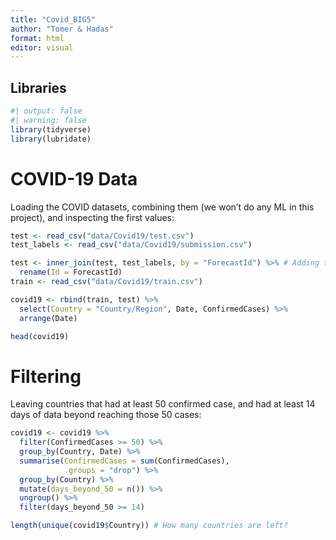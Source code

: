 ```yaml
---
title: "Covid_BIG5"
author: "Tomer & Hadas"
format: html
editor: visual
---
```

## Libraries
```r
#| output: false
#| warning: false
library(tidyverse)
library(lubridate)
```

# COVID-19 Data
Loading the COVID datasets, combining them (we won't do any ML in this project), and inspecting the first values:
```r
test <- read_csv("data/Covid19/test.csv")
test_labels <- read_csv("data/Covid19/submission.csv")

test <- inner_join(test, test_labels, by = "ForecastId") %>% # Adding test labels
  rename(Id = ForecastId)
train <- read_csv("data/Covid19/train.csv")

covid19 <- rbind(train, test) %>%
  select(Country = "Country/Region", Date, ConfirmedCases) %>%
  arrange(Date)

head(covid19)
```

# Filtering
Leaving countries that had at least 50 confirmed case, and had at least 14 days of data beyond reaching those 50 cases:
```r
covid19 <- covid19 %>%
  filter(ConfirmedCases >= 50) %>%
  group_by(Country, Date) %>%
  summarise(ConfirmedCases = sum(ConfirmedCases),
            .groups = "drop") %>%
  group_by(Country) %>%
  mutate(days_beyond_50 = n()) %>%
  ungroup() %>%
  filter(days_beyond_50 >= 14)

length(unique(covid19$Country)) # How many countries are left?
  
```








